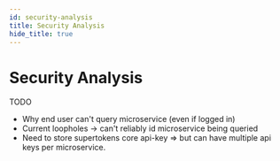 ```yaml
---
id: security-analysis
title: Security Analysis
hide_title: true
---
```


# Security Analysis

TODO

- Why end user can't query microservice (even if logged in)
- Current loopholes -> can't reliably id microservice being queried
- Need to store supertokens core api-key => but can have multiple api keys per microservice.